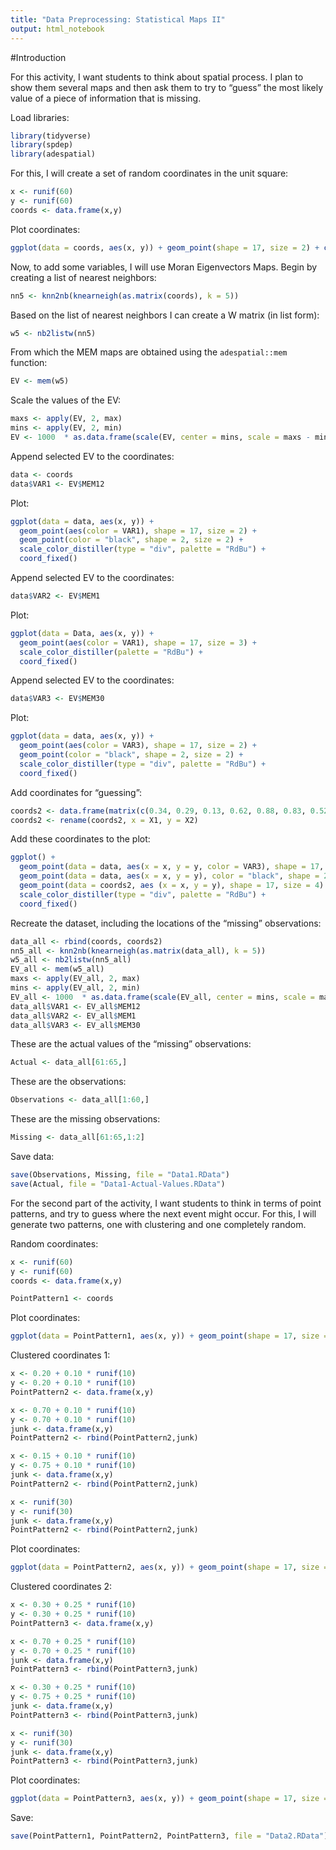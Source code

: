 ```yaml
---
title: "Data Preprocessing: Statistical Maps II"
output: html_notebook
---
```


#Introduction

For this activity, I want students to think about spatial process. I plan to show them several maps and then ask them to try to "guess" the most likely value of a piece of information that is missing.

Load libraries:
```r
library(tidyverse)
library(spdep)
library(adespatial)
```

For this, I will create a set of random coordinates in the unit square:
```r
x <- runif(60)
y <- runif(60)
coords <- data.frame(x,y)
```

Plot coordinates:
```r
ggplot(data = coords, aes(x, y)) + geom_point(shape = 17, size = 2) + coord_fixed()
```

Now, to add some variables, I will use Moran Eigenvectors Maps. Begin by creating a list of nearest neighbors:
```r
nn5 <- knn2nb(knearneigh(as.matrix(coords), k = 5))
```

Based on the list of nearest neighbors I can create a W matrix (in list form):
```r
w5 <- nb2listw(nn5)
```

From which the MEM maps are obtained using the `adespatial::mem` function:
```r
EV <- mem(w5)
```

Scale the values of the EV:
```r
maxs <- apply(EV, 2, max)
mins <- apply(EV, 2, min)
EV <- 1000  * as.data.frame(scale(EV, center = mins, scale = maxs - mins)) + 50
```

Append selected EV to the coordinates:
```r
data <- coords
data$VAR1 <- EV$MEM12
```

Plot:
```r
ggplot(data = data, aes(x, y)) +
  geom_point(aes(color = VAR1), shape = 17, size = 2) +
  geom_point(color = "black", shape = 2, size = 2) + 
  scale_color_distiller(type = "div", palette = "RdBu") +
  coord_fixed()
```

Append selected EV to the coordinates:
```r
data$VAR2 <- EV$MEM1
```

Plot:
```r
ggplot(data = Data, aes(x, y)) + 
  geom_point(aes(color = VAR1), shape = 17, size = 3) + 
  scale_color_distiller(palette = "RdBu") +
  coord_fixed()
```

Append selected EV to the coordinates:
```r
data$VAR3 <- EV$MEM30
```

Plot:
```r
ggplot(data = data, aes(x, y)) +
  geom_point(aes(color = VAR3), shape = 17, size = 2) + 
  geom_point(color = "black", shape = 2, size = 2) + 
  scale_color_distiller(type = "div", palette = "RdBu") +
  coord_fixed()
```

Add coordinates for "guessing":
```r
coords2 <- data.frame(matrix(c(0.34, 0.29, 0.13, 0.62, 0.88, 0.83, 0.52, 0.32, 0.1, 0.85), nrow=5, ncol=2) )
coords2 <- rename(coords2, x = X1, y = X2)
```

Add these coordinates to the plot:
```r
ggplot() + 
  geom_point(data = data, aes(x = x, y = y, color = VAR3), shape = 17, size = 3) + 
  geom_point(data = data, aes(x = x, y = y), color = "black", shape = 2, size = 3) + 
  geom_point(data = coords2, aes (x = x, y = y), shape = 17, size = 4) +
  scale_color_distiller(type = "div", palette = "RdBu") +
  coord_fixed()
```

Recreate the dataset, including the locations of the "missing" observations:
```r
data_all <- rbind(coords, coords2)
nn5_all <- knn2nb(knearneigh(as.matrix(data_all), k = 5))
w5_all <- nb2listw(nn5_all)
EV_all <- mem(w5_all)
maxs <- apply(EV_all, 2, max)
mins <- apply(EV_all, 2, min)
EV_all <- 1000  * as.data.frame(scale(EV_all, center = mins, scale = maxs - mins)) + 50
data_all$VAR1 <- EV_all$MEM12
data_all$VAR2 <- EV_all$MEM1
data_all$VAR3 <- EV_all$MEM30
```

These are the actual values of the "missing" observations:
```r
Actual <- data_all[61:65,]
```

These are the observations:
```r
Observations <- data_all[1:60,]
```

These are the missing observations:
```r
Missing <- data_all[61:65,1:2]
```

Save data:
```r
save(Observations, Missing, file = "Data1.RData")
save(Actual, file = "Data1-Actual-Values.RData")
```

For the second part of the activity, I want students to think in terms of point patterns, and try to guess where the next event might occur. For this, I will generate two patterns, one with clustering and one completely random.

Random coordinates:
```r
x <- runif(60)
y <- runif(60)
coords <- data.frame(x,y)
```

```r
PointPattern1 <- coords
```

Plot coordinates:
```r
ggplot(data = PointPattern1, aes(x, y)) + geom_point(shape = 17, size = 2) + coord_fixed()
```

Clustered coordinates 1:
```r
x <- 0.20 + 0.10 * runif(10)
y <- 0.20 + 0.10 * runif(10)
PointPattern2 <- data.frame(x,y)
```

```r
x <- 0.70 + 0.10 * runif(10)
y <- 0.70 + 0.10 * runif(10)
junk <- data.frame(x,y)
PointPattern2 <- rbind(PointPattern2,junk)
```

```r
x <- 0.15 + 0.10 * runif(10)
y <- 0.75 + 0.10 * runif(10)
junk <- data.frame(x,y)
PointPattern2 <- rbind(PointPattern2,junk)
```

```r
x <- runif(30)
y <- runif(30)
junk <- data.frame(x,y)
PointPattern2 <- rbind(PointPattern2,junk)
```

Plot coordinates:
```r
ggplot(data = PointPattern2, aes(x, y)) + geom_point(shape = 17, size = 2) + coord_fixed()
```

Clustered coordinates 2:
```r
x <- 0.30 + 0.25 * runif(10)
y <- 0.30 + 0.25 * runif(10)
PointPattern3 <- data.frame(x,y)
```

```r
x <- 0.70 + 0.25 * runif(10)
y <- 0.70 + 0.25 * runif(10)
junk <- data.frame(x,y)
PointPattern3 <- rbind(PointPattern3,junk)
```

```r
x <- 0.30 + 0.25 * runif(10)
y <- 0.75 + 0.25 * runif(10)
junk <- data.frame(x,y)
PointPattern3 <- rbind(PointPattern3,junk)
```

```r
x <- runif(30)
y <- runif(30)
junk <- data.frame(x,y)
PointPattern3 <- rbind(PointPattern3,junk)
```

Plot coordinates:
```r
ggplot(data = PointPattern3, aes(x, y)) + geom_point(shape = 17, size = 2) + coord_fixed()
```

Save:
```r
save(PointPattern1, PointPattern2, PointPattern3, file = "Data2.RData")
```